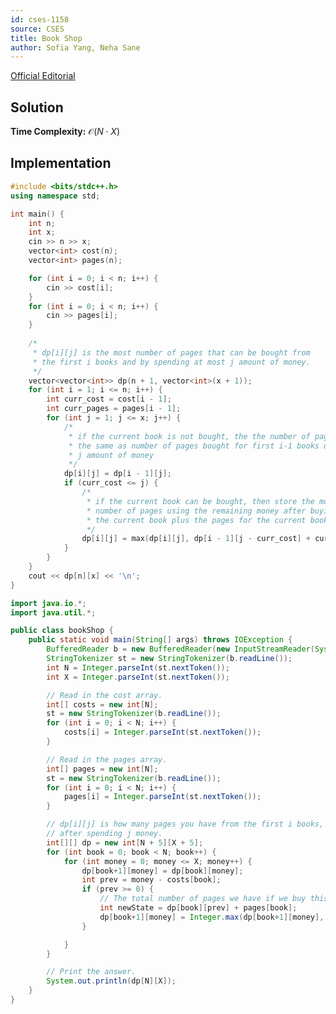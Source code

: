 ```yaml
---
id: cses-1158
source: CSES
title: Book Shop
author: Sofia Yang, Neha Sane
---
```


[Official Editorial](https://codeforces.com/blog/entry/70018)

## Solution

**Time Complexity:** $\mathcal{O}(N\cdot X)$

## Implementation

<LanguageSection>
	
<CPPSection>

```cpp
#include <bits/stdc++.h>
using namespace std;

int main() {
	int n;
	int x;
	cin >> n >> x;
	vector<int> cost(n);
	vector<int> pages(n);

	for (int i = 0; i < n; i++) {
		cin >> cost[i];
	}
	for (int i = 0; i < n; i++) {
		cin >> pages[i];
	}
	
	/*
	 * dp[i][j] is the most number of pages that can be bought from
	 * the first i books and by spending at most j amount of money.
	 */
	vector<vector<int>> dp(n + 1, vector<int>(x + 1));
	for (int i = 1; i <= n; i++) {
		int curr_cost = cost[i - 1];
		int curr_pages = pages[i - 1];
		for (int j = 1; j <= x; j++) {
			/*
			 * if the current book is not bought, the the number of pages is 
			 * the same as number of pages bought for first i-1 books using 
			 * j amount of money
			 */
			dp[i][j] = dp[i - 1][j];
			if (curr_cost <= j) {
				/*
				 * if the current book can be bought, then store the most 
				 * number of pages using the remaining money after buying
				 * the current book plus the pages for the current book.
				 */
				dp[i][j] = max(dp[i][j], dp[i - 1][j - curr_cost] + curr_pages);
			}
		}
	}
	cout << dp[n][x] << '\n';
}
```

</CPPSection>
	
<JavaSection>

```java
import java.io.*;
import java.util.*;

public class bookShop {
	public static void main(String[] args) throws IOException {
		BufferedReader b = new BufferedReader(new InputStreamReader(System.in));
		StringTokenizer st = new StringTokenizer(b.readLine());
		int N = Integer.parseInt(st.nextToken());
		int X = Integer.parseInt(st.nextToken());

		// Read in the cost array.
		int[] costs = new int[N];
		st = new StringTokenizer(b.readLine());
		for (int i = 0; i < N; i++) {
			costs[i] = Integer.parseInt(st.nextToken());
		}

		// Read in the pages array.
		int[] pages = new int[N];
		st = new StringTokenizer(b.readLine());
		for (int i = 0; i < N; i++) {
			pages[i] = Integer.parseInt(st.nextToken());
		}

		// dp[i][j] is how many pages you have from the first i books,
		// after spending j money.
		int[][] dp = new int[N + 5][X + 5];
		for (int book = 0; book < N; book++) {
			for (int money = 0; money <= X; money++) {
				dp[book+1][money] = dp[book][money];
				int prev = money - costs[book];
				if (prev >= 0) {
					// The total number of pages we have if we buy this book.
					int newState = dp[book][prev] + pages[book];
					dp[book+1][money] = Integer.max(dp[book+1][money], newState);
				}

			}
		}

		// Print the answer.
		System.out.println(dp[N][X]);
	}
}
```

</JavaSection>

</LanguageSection>
